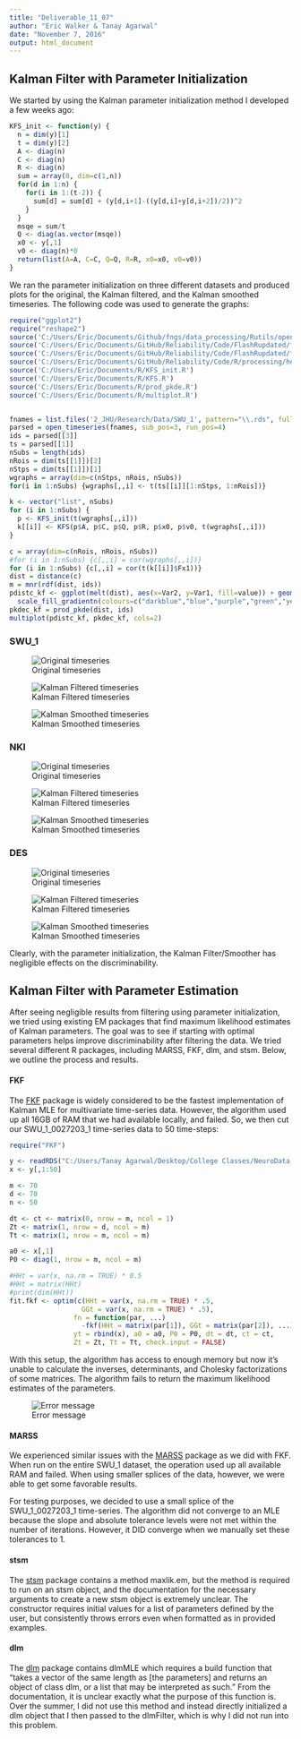 ---
title: "Deliverable_11_07"
author: "Eric Walker & Tanay Agarwal"
date: "November 7, 2016"
output: html_document
---

## Kalman Filter with Parameter Initialization

We started by using the Kalman parameter initialization method I developed a few weeks ago:

```{r kfs_init}
KFS_init <- function(y) {
  n = dim(y)[1]
  t = dim(y)[2]
  A <- diag(n)
  C <- diag(n)
  R <- diag(n)
  sum = array(0, dim=c(1,n))
  for(d in 1:n) {
    for(i in 1:(t-2)) {
      sum[d] = sum[d] + (y[d,i+1]-((y[d,i]+y[d,i+2])/2))^2
    }
  }
  msqe = sum/t
  Q <- diag(as.vector(msqe))
  x0 <- y[,1]
  v0 <- diag(n)*0
  return(list(A=A, C=C, Q=Q, R=R, x0=x0, v0=v0))
}
```

We ran the parameter initialization on three different datasets and produced plots for the original, the Kalman filtered, and the Kalman smoothed timeseries. The following code was used to generate the graphs:

```{r kfs_init_discrim, eval=FALSE}
require("ggplot2")
require("reshape2")
source('C:/Users/Eric/Documents/Github/fngs/data_processing/Rutils/open_timeseries.R')
source('C:/Users/Eric/Documents/GitHub/Reliability/Code/FlashRupdated/functions/distance.R')
source('C:/Users/Eric/Documents/GitHub/Reliability/Code/FlashRupdated/functions/reliability.R')
source('C:/Users/Eric/Documents/GitHub/Reliability/Code/R/processing/hell_dist.R')
source('C:/Users/Eric/Documents/R/KFS_init.R')
source('C:/Users/Eric/Documents/R/KFS.R')
source('C:/Users/Eric/Documents/R/prod_pkde.R')
source('C:/Users/Eric/Documents/R/multiplot.R')


fnames = list.files('2_JHU/Research/Data/SWU_1', pattern="\\.rds", full.names=TRUE)
parsed = open_timeseries(fnames, sub_pos=3, run_pos=4)
ids = parsed[[3]]
ts = parsed[[1]]
nSubs = length(ids)
nRois = dim(ts[[1]])[2]
nStps = dim(ts[[1]])[1]
wgraphs = array(dim=c(nStps, nRois, nSubs))
for(i in 1:nSubs) {wgraphs[,,i] <- t(ts[[i]][1:nStps, 1:nRois])}

k <- vector("list", nSubs)
for (i in 1:nSubs) {
  p <- KFS_init(t(wgraphs[,,i]))
  k[[i]] <- KFS(p$A, p$C, p$Q, p$R, p$x0, p$v0, t(wgraphs[,,i]))
}

c = array(dim=c(nRois, nRois, nSubs))
#for (i in 1:nSubs) {c[,,i] = cor(wgraphs[,,i])}
for (i in 1:nSubs) {c[,,i] = cor(t(k[[i]]$Fx1))}
dist = distance(c)
m = mnr(rdf(dist, ids))
pdistc_kf <- ggplot(melt(dist), aes(x=Var2, y=Var1, fill=value)) + geom_tile(color="white") +
  scale_fill_gradientn(colours=c("darkblue","blue","purple","green","yellow"),name="Distance") + labs(x="Scan", y="Scan", title=paste("MNR = ", round(m, digits=4)))
pkdec_kf = prod_pkde(dist, ids)
multiplot(pdistc_kf, pkdec_kf, cols=2)
```

### SWU_1
![Original timeseries](SWU1.jpeg)  

![Kalman Filtered timeseries](SWU1_KFS_init_filtered.jpeg)  

![Kalman Smoothed timeseries](SWU1_KFS_init_smoothed.jpeg)  


### NKI
![Original timeseries](NKI.jpeg)  

![Kalman Filtered timeseries](NKI_KFS_init_filtered.jpeg)  

![Kalman Smoothed timeseries](NKI_KFS_init_smoothed.jpeg)  


### DES
![Original timeseries](DES.jpeg)  

![Kalman Filtered timeseries](DES_KFS_init_filtered.jpeg)  

![Kalman Smoothed timeseries](DES_KFS_init_smoothed.jpeg)  


Clearly, with the parameter initialization, the Kalman Filter/Smoother has negligible effects on the discriminability. 

## Kalman Filter with Parameter Estimation

After seeing negligible results from filtering using parameter initialization, we tried using existing EM packages that find maximum likelihood estimates of Kalman parameters. The goal was to see if starting with optimal parameters helps improve discriminability after filtering the data. We tried several different R packages, including MARSS, FKF, dlm, and stsm. Below, we outline the process and results.

#### FKF

The [FKF](https://cran.r-project.org/web/packages/FKF/FKF.pdf) package is widely considered to be the fastest implementation of Kalman MLE for multivariate time-series data. However, the algorithm used up all 16GB of RAM that we had available locally, and failed. So, we then cut our SWU_1_0027203_1 time-series data to 50 time-steps:

```{r fkf, eval=FALSE}
require("FKF")

y <- readRDS("C:/Users/Tanay Agarwal/Desktop/College Classes/NeuroData 1/Deliverables 11-07/SWU_1 data/SWU_1_0027203_1_rest_desikan_2mm.rds")
x <- y[,1:50]

m <- 70
d <- 70
n <- 50

dt <- ct <- matrix(0, nrow = m, ncol = 1)
Zt <- matrix(1, nrow = d, ncol = m)
Tt <- matrix(1, nrow = m, ncol = m)

a0 <- x[,1]
P0 <- diag(1, nrow = m, ncol = m)

#HHt = var(x, na.rm = TRUE) * 0.5
#HHt = matrix(HHt)
#print(dim(HHt))
fit.fkf <- optim(c(HHt = var(x, na.rm = TRUE) * .5,
                  GGt = var(x, na.rm = TRUE) * .5),
                fn = function(par, ...)
                  -fkf(HHt = matrix(par[1]), GGt = matrix(par[2]), ...)$logLik,
                yt = rbind(x), a0 = a0, P0 = P0, dt = dt, ct = ct,
                Zt = Zt, Tt = Tt, check.input = FALSE)
```

With this setup, the algorithm has access to enough memory but now it's unable to calculate the inverses, determinants, and Cholesky factorizations of some matrices. The algorithm fails to return the maximum likelihood estimates of the parameters.

![Error message](fkf_error.jpg) 

#### MARSS

We experienced similar issues with the [MARSS](https://cran.r-project.org/web/packages/MARSS/MARSS.pdf) package as we did with FKF. When run on the entire SWU_1 dataset, the operation used up all available RAM and failed. When using smaller splices of the data, however, we were able to get some favorable results.

For testing purposes, we decided to use a small splice of the SWU_1_0027203_1 time-series. The algorithm did not converge to an MLE because the slope and absolute tolerance levels were not met within the number of iterations. However, it DID converge when we manually set these tolerances to 1.

#### stsm

The [stsm](https://cran.r-project.org/web/packages/stsm/stsm.pdf) package contains a method maxlik.em, but the method is required to run on an stsm object, and the documentation for the necessary arguments to create a new stsm object is extremely unclear. The constructor requires initial values for a list of parameters defined by the user, but consistently throws errors even when formatted as in provided examples.

#### dlm

The [dlm](https://cran.r-project.org/web/packages/dlm/dlm.pdf) package contains dlmMLE which requires a build function that "takes a vector of the same length as [the parameters] and returns an object of class dlm, or a list that may be interpreted as such." From the documentation, it is unclear exactly what the purpose of this function is. Over the summer, I did not use this method and instead directly initialized a dlm object that I then passed to the dlmFilter, which is why I did not run into this problem. 
